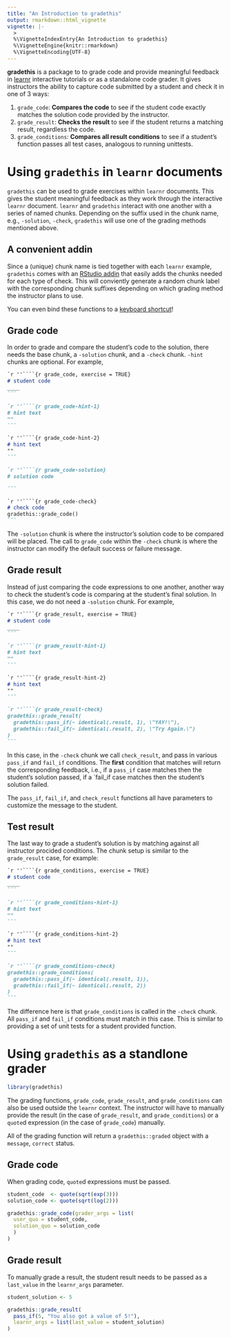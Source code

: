 ```yaml
---
title: "An Introduction to gradethis"
output: rmarkdown::html_vignette
vignette: |-
  >
  %\VignetteIndexEntry{An Introduction to gradethis}
  %\VignetteEngine{knitr::rmarkdown}
  %\VignetteEncoding{UTF-8}
---
```


**gradethis** is a package to to grade code and provide meaningful feedback in
[learnr][learnr] interactive tutorials or
as a standalone code grader.
It gives instructors the ability to capture code submitted by a student and
check it in one of 3 ways:

1. `grade_code`:
    **Compares the code** to see if the student code exactly matches the solution code provided
    by the instructor.
2.  `grade_result`:
    **Checks the result** to see if the student returns a  matching result,
    regardless the code.
3. `grade_conditions`:
    **Compares all result conditions** to see if a student's function passes all test cases,
    analogous to running unittests.

# Using `gradethis` in `learnr` documents

`gradethis` can be used to grade exercises within `learnr` documents.
This gives the student meaningful feedback as they work through the interactive `learnr` document.
`learnr` and `gradethis` interact with one another with a series of named chunks.
Depending on the suffix used in the chunk name, e.g., `-solution`, `-check`,
`gradethis` will use one of the grading methods mentioned above.

## A convenient addin

Since a (unique) chunk name is tied together with each `learnr` example,
`gradethis` comes with an [RStudio addin][addin]
that easily adds the chunks needed for each type of check.
This will conviently generate a random chunk label with the corresponding chunk suffixes
depending on which grading method the instructor plans to use.

You can even bind these functions to a [keyboard shortcut][addin-keyboard_shortcut]!

## Grade code

In order to grade and compare the student's code to the solution,
there needs the base chunk, a `-solution` chunk, and a `-check` chunk.
`-hint` chunks are optional.
For example,

````markdown
`r ''````{r grade_code, exercise = TRUE}
# student code
____
```

`r ''````{r grade_code-hint-1}
# hint text
""
```

`r ''````{r grade_code-hint-2}
# hint text
""
```

`r ''````{r grade_code-solution}
# solution code

```

`r ''````{r grade_code-check}
# check code
gradethis::grade_code()
```
````

The `-solution` chunk is where the instructor's solution code to be compared will be placed.
The call to `grade_code` within the  `-check` chunk is where the instructor can modify the default
success or failure message.


## Grade result

Instead of just comparing the code expressions to one another,
another way to check the student's code is comparing at the student's final solution.
In this case, we do not need a `-solution` chunk.
For example,


````markdown
`r ''````{r grade_result, exercise = TRUE}
# student code
____
```

`r ''````{r grade_result-hint-1}
# hint text
""
```

`r ''````{r grade_result-hint-2}
# hint text
""
```

`r ''````{r grade_result-check}
gradethis::grade_result(
  gradethis::pass_if(~ identical(.result, 1), \"YAY!\"),
  gradethis::fail_if(~ identical(.result, 2), \"Try Again.\")
)
```
````

In this case, in the `-check` chunk we call `check_result`,
and pass in various `pass_if` and `fail_if` conditions.
The **first** condition that matches will return the corresponding feedback, i.e.,
if a `pass_if` case matches then the student's solution passed,
if a `fail_if case matches then the student's solution failed.

The `pass_if`, `fail_if`, and `check_result` functions all have parameters to customize the
message to the student.

## Test result

The last way to grade a student's solution is by matching against all instructor procided conditions.
The chunk setup is similar to the `grade_result` case, for example:

````markdown
`r ''````{r grade_conditions, exercise = TRUE}
# student code
____
```

`r ''````{r grade_conditions-hint-1}
# hint text
""
```

`r ''````{r grade_conditions-hint-2}
# hint text
""
```

`r ''````{r grade_conditions-check}
gradethis::grade_conditions(
  gradethis::pass_if(~ identical(.result, 1)),
  gradethis::fail_if(~ identical(.result, 2))
)
```
````

The difference here is that `grade_conditions` is called in the `-check` chunk.
All `pass_if` and `fail_if` conditions must match in this case.
This is similar to providing a set of unit tests for a student provided function.

# Using `gradethis` as a standlone grader

```r
library(gradethis)
```

The grading functions, `grade_code`, `grade_result`, and `grade_conditions` can also be used
outside the `learnr` context.
The instructor will have to manually provide the
result (in the case of `grade_result`, and `grade_conditions`) or
a `quote`d expression (in the case of `grade_code`) manually.

All of the grading function will return a `gradethis::graded` object
with a `message`, `correct` status.

## Grade code

When grading code, `quote`d expressions must be passed.

```r
student_code  <- quote(sqrt(exp(3)))
solution_code <- quote(sqrt(log(2)))
```

```r
gradethis::grade_code(grader_args = list(
  user_quo = student_code,
  solution_quo = solution_code
  )
)
```

## Grade result

To manually grade a result, the student result needs to be passed as a
`last_value` in the `learnr_args` parameter.

```r
student_solution <- 5
```

```r
gradethis::grade_result(
  pass_if(5, "You also got a value of 5!"),
  learnr_args = list(last_value = student_solution)
)
```



[learnr]: https://rstudio.github.io/learnr
[addin]: https://rstudio.github.io/rstudioaddins/
[addin-keyboard_shortcut]: https://rstudio.github.io/rstudioaddins/#keyboard-shorcuts
